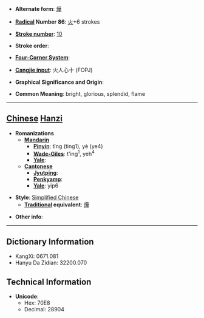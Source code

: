 * '''Alternate form''': [[燁]]

* '''[[Wiktionary:Chinese radical index| Radical]] Number 86''': [[Wiktionary:Chinese radical index 火|火]]+6 strokes

* '''[[Wiktionary:Chinese total strokes index|Stroke number]]''': [[Wiktionary:Chinese total strokes index 10|10]]

* '''Stroke order''': 

* '''[[Wiktionary:Chinese four corner index|Four-Corner System]]''': 

* '''[[Wiktionary:Chinese Cangjie index|Cangjie input]]''': 火人心十 (FOPJ)

* '''Graphical Significance and Origin''': 

* '''Common Meaning''': bright, glorious, splendid, flame

----

== [[Chinese]] [[Hanzi]] ==

* '''Romanizations'''
** '''[[Mandarin]]'''
*** '''[[Pinyin]]''': tīng (ting1), yè (ye4)
*** '''[[Wade-Giles]]''': t'ing<sup>1</sup>, yeh<sup>4</sup>
*** '''[[Yale]]''': 
** '''[[Cantonese]]'''
*** '''[[Jyutping]]''':
*** '''[[Penkyamp]]''': 
*** '''[[Yale]]''': yip6

* '''Style''': [[Simplified Chinese]] 
** '''[[Traditional Chinese|Traditional]] equivalent''': [[燁]]

* '''Other info''': 

----

== Dictionary Information ==

* KangXi: 0671.081
* Hanyu Da Zidian: 32200.070

== Technical Information ==

* '''Unicode''':
** Hex: 70E8
** Decimal: 28904